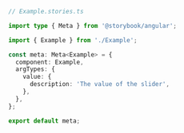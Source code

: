 ```ts
// Example.stories.ts

import type { Meta } from '@storybook/angular';

import { Example } from './Example';

const meta: Meta<Example> = {
  component: Example,
  argTypes: {
    value: {
      description: 'The value of the slider',
    },
  },
};

export default meta;
```
